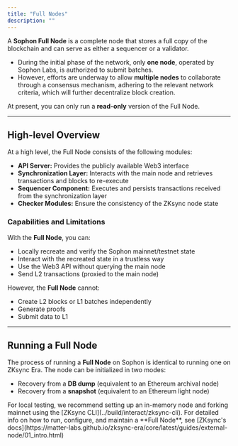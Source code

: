 ```yaml
---
title: "Full Nodes"
description: ""
---
```


A **Sophon Full Node** is a complete node that stores a full copy of the blockchain and can serve as either a sequencer or a validator.

- During the initial phase of the network, only **one node**, operated by Sophon Labs, is authorized to submit batches.
- However, efforts are underway to allow **multiple nodes** to collaborate through a consensus mechanism, adhering to the relevant network criteria, which will further decentralize block creation.

<Tip>At present, you can only run a **read-only** version of the Full Node.</Tip>

---

## High-level Overview

At a high level, the Full Node consists of the following modules:

- **API Server:** Provides the publicly available Web3 interface
- **Synchronization Layer:** Interacts with the main node and retrieves transactions and blocks to re-execute
- **Sequencer Component:** Executes and persists transactions received from the synchronization layer
- **Checker Modules:** Ensure the consistency of the ZKsync node state

### Capabilities and Limitations

With the **Full Node**, you can:

- Locally recreate and verify the Sophon mainnet/testnet state
- Interact with the recreated state in a trustless way
- Use the Web3 API without querying the main node
- Send L2 transactions (proxied to the main node)

However, the **Full Node** cannot:

- Create L2 blocks or L1 batches independently
- Generate proofs
- Submit data to L1

---

## Running a Full Node

The process of running a **Full Node** on Sophon is identical to running one on ZKsync Era. The node can be initialized in two modes:

- Recovery from a **DB dump** (equivalent to an Ethereum archival node)
- Recovery from a **snapshot** (equivalent to an Ethereum light node)

<Tip>
For local testing, we recommend setting up an in-memory node and forking mainnet using the [ZKsync CLI](../build/interact/zksync-cli).
</Tip>

<Note>
For detailed info on how to run, configure, and maintain a **Full Node**, see [ZKsync's docs](https://matter-labs.github.io/zksync-era/core/latest/guides/external-node/01_intro.html)
</Note>
